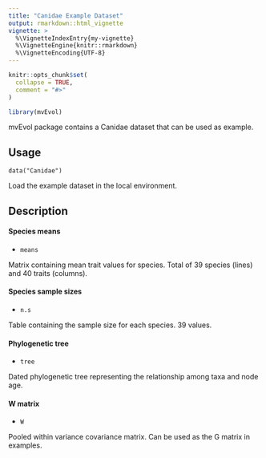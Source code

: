 ```yaml
---
title: "Canidae Example Dataset"
output: rmarkdown::html_vignette
vignette: >
  %\VignetteIndexEntry{my-vignette}
  %\VignetteEngine{knitr::rmarkdown}
  %\VignetteEncoding{UTF-8}
---
```


```r
knitr::opts_chunk$set(
  collapse = TRUE,
  comment = "#>"
)
```

```r
library(mvEvol)
```

mvEvol package contains a Canidae dataset that can be used as example.

## Usage

`data("Canidae")`

Load the example dataset in the local environment. 

## Description

#### Species means
* `means`

Matrix containing mean trait values for species. Total of 39 species (lines) and 40 traits (columns).  

#### Species sample sizes
* `n.s`

Table containing the sample size for each species. 39 values.

#### Phylogenetic tree
* `tree`

Dated phylogenetic tree representing the relationship among taxa and node age.

#### W matrix
* `W`

Pooled within variance covariance matrix. Can be used as the G matrix in examples. 

